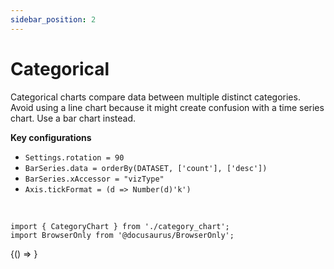 ```yaml
---
sidebar_position: 2
---
```


# Categorical


<VersionBadge />

Categorical charts compare data between multiple distinct categories. Avoid using a line chart because it might create confusion with a time series chart. Use a bar chart instead.

**Key configurations**

*   `Settings.rotation = 90`
*   `BarSeries.data = orderBy(DATASET, ['count'], ['desc'])`
*   `BarSeries.xAccessor = "vizType"`
*   `Axis.tickFormat = (d => Number(d)'k')`

<br />

```mdx-code-block
import { CategoryChart } from './category_chart';
import BrowserOnly from '@docusaurus/BrowserOnly';
```

<BrowserOnly>
  {() => <CategoryChart />}
</BrowserOnly>
